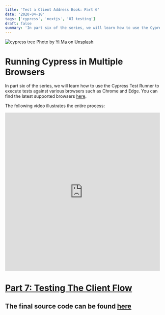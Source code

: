 ```yaml
---
title: 'Test a Client Address Book: Part 6'
date: '2020-04-18'
tags: ['cypress', 'nextjs', 'UI testing']
draft: false
summary: 'In part six of the series, we will learn how to use the Cypress Test Runner to execute tests against various browsers such as Chrome and Edge...'
---
```


<div className="text-center">
  <Image alt="cypress tree" src="/static/images/cypress.jpg" width={600} height={434} />
  Photo by <a href="https://unsplash.com/@mattsouya?utm_source=unsplash&utm_medium=referral&utm_content=creditCopyText">
    Yi Ma
  </a> on <a href="https://unsplash.com/s/photos/cypress?utm_source=unsplash&utm_medium=referral&utm_content=creditCopyText">Unsplash</a>
</div>

# Running Cypress in Multiple Browsers

In part six of the series, we will learn how to use the Cypress Test Runner to execute tests against various browsers such as Chrome and Edge. You can find the latest supported browsers [here](https://docs.cypress.io/guides/guides/launching-browsers#Browsers).

The following video illustrates the entire process:

<div style={{ marginBottom: '2em' }}>
  <iframe
    width="100%"
    height="515"
    src="https://www.youtube.com/embed/z7s-acDceCs"
    title="YouTube video player"
    frameBorder="0"
    allow="accelerometer; autoplay; clipboard-write; encrypted-media; gyroscope; picture-in-picture"
    allowFullScreen
  ></iframe>
</div>

<h1 style={{ marginTop: '2em' }}>
  <a href="/blog/cypress-testing/test-a-nextjs-app-part-7">Part 7: Testing The Client Flow</a>
</h1>

## The final source code can be found [here](https://github.com/Scrump31/Client-Manager/tree/cypress)
